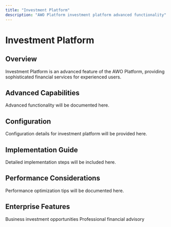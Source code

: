 ```yaml
---
title: "Investment Platform"
description: "AWO Platform investment platform advanced functionality"
---
```


# Investment Platform

## Overview

<Info>
Investment Platform is an advanced feature of the AWO Platform, providing sophisticated financial services for experienced users.
</Info>

## Advanced Capabilities

Advanced functionality will be documented here.

## Configuration

<Accordion title="Advanced Configuration Options">
Configuration details for investment platform will be provided here.
</Accordion>

## Implementation Guide

Detailed implementation steps will be included here.

## Performance Considerations

Performance optimization tips will be documented here.

## Enterprise Features

<CardGroup cols={2}>
  <Card title="SME Marketplace" href="/advanced-features/sme-marketplace">
    Business investment opportunities
  </Card>
  <Card title="Wealth Coaching" href="/advanced-features/wealth-coaching">
    Professional financial advisory
  </Card>
</CardGroup>
